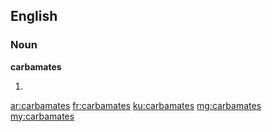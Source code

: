 ==English==

===Noun===
'''carbamates'''

# {{plural of|carbamate}}

[[ar:carbamates]]
[[fr:carbamates]]
[[ku:carbamates]]
[[mg:carbamates]]
[[my:carbamates]]